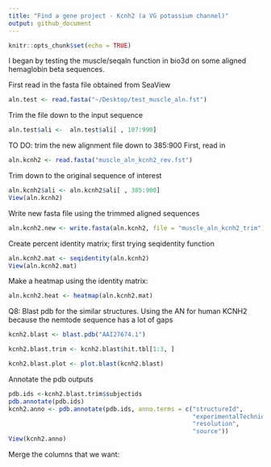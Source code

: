 ```yaml
---
title: "Find a gene project - Kcnh2 (a VG potassium channel)"
output: github_document
---
```


```r
knitr::opts_chunk$set(echo = TRUE)
```

I began by testing the muscle/seqaln function in bio3d on some aligned hemaglobin beta sequences.

First read in the fasta file obtained from SeaView

```r
aln.test <- read.fasta("~/Desktop/test_muscle_aln.fst")

```

Trim the file down to the input sequence

```r
aln.test$ali <-  aln.test$ali[ , 107:990]

```

TO DO: trim the new alignment file down to 385:900
First, read in
```r
aln.kcnh2 <- read.fasta("muscle_aln_kcnh2_rev.fst")
```

Trim down to the original sequence of interest
```r
aln.kcnh2$ali <- aln.kcnh2$ali[ , 385:900]
View(aln.kcnh2)
```

Write new fasta file using the trimmed aligned sequences
```r
aln.kcnh2.new <- write.fasta(aln.kcnh2, file = "muscle_aln_kcnh2_trim")
```

Create percent identity matrix; first trying seqidentity function
```r
aln.kcnh2.mat <- seqidentity(aln.kcnh2)
View(aln.kcnh2.mat)
```

Make a heatmap using the identity matrix:
```r
aln.kcnh2.heat <- heatmap(aln.kcnh2.mat)
```


Q8: Blast pdb for the similar structures. Using the AN for human KCNH2 because the nemtode sequence has a lot of gaps
```r
kcnh2.blast <- blast.pdb("AAI27674.1")

kcnh2.blast.trim <- kcnh2.blast$hit.tbl[1:3, ]

kcnh2.blast.plot <- plot.blast(kcnh2.blast)
```


Annotate the pdb outputs
```r
pdb.ids <-kcnh2.blast.trim$subjectids
pdb.annotate(pdb.ids)
kcnh2.anno <- pdb.annotate(pdb.ids, anno.terms = c("structureId", 
                                                   "experimentalTechnique",
                                                   "resolution",
                                                   "source"))
View(kcnh2.anno)
```

Merge the columns that we want:
```r

```

